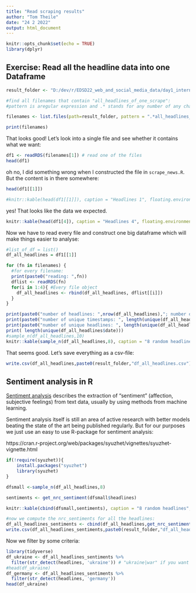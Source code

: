 ```yaml
---
title: "Read scraping results"
author: "Tom Theile"
date: "24 2 2022"
output: html_document
---
```


```r
knitr::opts_chunk$set(echo = TRUE)
library(dplyr)
```

## Exercise: Read all the headline data into one Dataframe


```R

result_folder <- "D:/dev/r/EDSD22_web_and_social_media_data/day1_internet_and_scraping/data/"

#find all filenames that contain "all_headlines_of_one_scrape":
#pattern is aregular expression and .* stands for any number of any character

filenames <- list.files(path=result_folder, pattern = ".*all_headlines_of_one_scrape.*", full.names = TRUE)

print(filenames)

```

That looks good! Let's look into a single file and see whether it contains what we want:
```R
df1 <- readRDS(filenames[1]) # read one of the files
head(df1)

```
oh no, I did something wrong when I constructed the file in `scrape_news.R`. But the content is in there somewhere:
```R
head(df1[[1]])

#knitr::kable(head(df1[[1]]), caption = "Headlines 1", floating.environment="sidewaystable")

```
yes! That looks like the data we expected.


```R
knitr::kable(head(df1[4]), caption = "Headlines 4", floating.environment="sidewaystable")

```

Now we have to read every file and construct one big dataframe  which will make things easier to analyse:

```R
#list_of_df = list()
df_all_headlines = df1[[1]]

for (fn in filenames) {
  #for every filename:
  print(paste0("reading: ",fn))
  dflist <- readRDS(fn)
  for(i in 1:4){ #Every file object
    df_all_headlines <- rbind(df_all_headlines, dflist[[i]])
  }
}

print(paste0("number of headlines: ",nrow(df_all_headlines),"; number of columns: ", ncol(df_all_headlines)))
print(paste0("number of unique timestamps: ", length(unique(df_all_headlines$date))))
print(paste0("number of unique headlines: ", length(unique(df_all_headlines$headlines))))
print( length(unique(df_all_headlines$date)))
#sample_n(df_all_headlines,10)
knitr::kable(sample_n(df_all_headlines,8), caption = "8 random headlines", floating.environment="sidewaystable")
```
That seems good. Let's save everything as a csv-file:
```R
write.csv(df_all_headlines,paste0(result_folder,"df_all_headlines.csv"))

```



## Sentiment analysis in R

[Sentiment analysis](https://en.wikipedia.org/wiki/Sentiment_analysis) describes the
extraction of "sentiment" (affection, subjective feelings) from text data, usually by
using methods from machine learning.

Sentiment analysis itself is still an area of active research with better models
beating the state of the art being published regularly. But for our purposes we just
use an easy to use R-package for sentiment analysis:


https://cran.r-project.org/web/packages/syuzhet/vignettes/syuzhet-vignette.html


```R
if(!require(syuzhet)){
    install.packages("syuzhet") 
    library(syuzhet)
}

dfsmall <-sample_n(df_all_headlines,8)

sentiments <- get_nrc_sentiment(dfsmall$headlines)

knitr::kable(cbind(dfsmall,sentiments), caption = "8 random headlines", floating.environment="sidewaystable")

#now we compute the nrc_sentiments for all the headlines:
df_all_headlines_sentiments <- cbind(df_all_headlines,get_nrc_sentiment(df_all_headlines$headlines))
write.csv(df_all_headlines_sentiments,paste0(result_folder,"df_all_headlines_sentiments.csv"))

```

Now we filter by some criteria:

```R
library(tidyverse)
df_ukraine <- df_all_headlines_sentiments %>%
  filter(str_detect(headlines, 'ukraine')) # "ukraine|war" if you want to search for two words
#head(df_ukraine)
df_germany <- df_all_headlines_sentiments %>%
  filter(str_detect(headlines, 'germany'))
head(df_ukraine)

```









